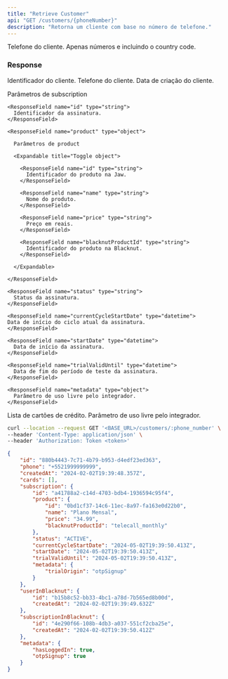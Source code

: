 ```yaml
---
title: "Retrieve Customer"
api: "GET /customers/{phoneNumber}"
description: "Retorna um cliente com base no número de telefone."
---
```


<ParamField path="phoneNumber" type="string">
  Telefone do cliente. Apenas números e incluindo o country code.
</ParamField>

### Response

<ResponseField name="id" type="string">
  Identificador do cliente.
</ResponseField>

<ResponseField name="phone" type="string">
  Telefone do cliente.
</ResponseField>

<ResponseField name="createdAt" type="datetime">
  Data de criação do cliente.
</ResponseField>

<ResponseField name="subscription" type="object">

  Parâmetros de subscription

  <Expandable title="Toggle object">

    <ResponseField name="id" type="string">
      Identificador da assinatura.
    </ResponseField>

    <ResponseField name="product" type="object">

      Parâmetros de product

      <Expandable title="Toggle object">

        <ResponseField name="id" type="string">
          Identificador do produto na Jaw.
        </ResponseField>
        
        <ResponseField name="name" type="string">
          Nome do produto.
        </ResponseField>

        <ResponseField name="price" type="string">
          Preço em reais.
        </ResponseField>

        <ResponseField name="blacknutProductId" type="string">
          Identificador do produto na Blacknut.
        </ResponseField>

      </Expandable>

    </ResponseField>

    <ResponseField name="status" type="string">
      Status da assinatura.
    </ResponseField>

    <ResponseField name="currentCycleStartDate" type="datetime">
    Data de início do ciclo atual da assinatura.
    </ResponseField>

    <ResponseField name="startDate" type="datetime">
      Data de início da assinatura.
    </ResponseField>

    <ResponseField name="trialValidUntil" type="datetime">
      Data de fim do período de teste da assinatura.
    </ResponseField>

    <ResponseField name="metadata" type="object">
      Parâmetro de uso livre pelo integrador.
    </ResponseField>

  </Expandable>

</ResponseField>

<ResponseField name="cards" type="array">
  Lista de cartões de crédito.
</ResponseField>

<ResponseField name="metadata" type="object">
  Parâmetro de uso livre pelo integrador.
</ResponseField>

<RequestExample>

```bash Request
curl --location --request GET '<BASE_URL>/customers/:phone_number' \
--header 'Content-Type: application/json' \
--header 'Authorization: Token <token>'
```

</RequestExample>

<ResponseExample>

```json Response 200
{
    "id": "880b4443-7c71-4b79-b953-d4edf23ed363",
    "phone": "+5521999999999",
    "createdAt": "2024-02-02T19:39:48.357Z",
    "cards": [],
    "subscription": {
        "id": "a41788a2-c14d-4703-bdb4-1936594c95f4",
        "product": {
            "id": "0bd1cf37-14c6-11ec-8a97-fa163e0d22b0",
            "name": "Plano Mensal",
            "price": "34.99",
            "blacknutProductId": "telecall_monthly"
        },
        "status": "ACTIVE",
        "currentCycleStartDate": "2024-05-02T19:39:50.413Z",
        "startDate": "2024-05-02T19:39:50.413Z",
        "trialValidUntil": "2024-05-02T19:39:50.413Z",
        "metadata": {
            "trialOrigin": "otpSignup"
        }
    },
    "userInBlacknut": {
        "id": "b15b8c52-bb33-4bc1-a78d-7b565ed8b00d",
        "createdAt": "2024-02-02T19:39:49.632Z"
    },
    "subscriptionInBlacknut": {
        "id": "4e290f66-108b-4db3-a037-551cf2cba25e",
        "createdAt": "2024-02-02T19:39:50.412Z"
    },
    "metadata": {
        "hasLoggedIn": true,
        "otpSignup": true
    }
}
```

</ResponseExample>
